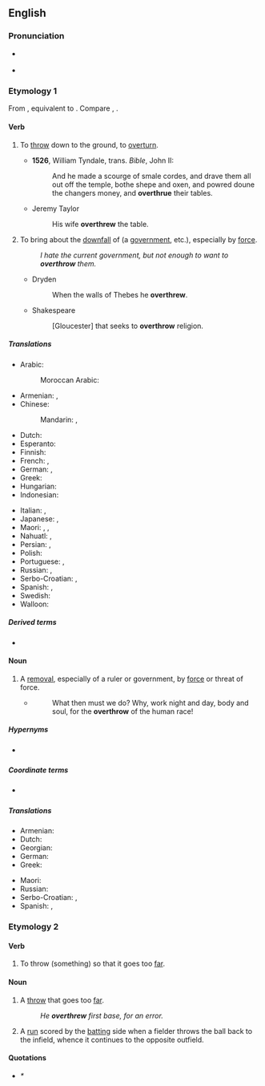 ==English==

===Pronunciation===
* {{a|US}} {{IPA|/oʊ.vɚ.ˈθɹoʊ/|lang=en}}
* {{audio|en-us-overthrow.ogg|Audio (US)|lang=en}}

===Etymology 1===
From {{inh|en|enm|overthrowen}}, equivalent to {{prefix|en|over|throw}}. Compare {{cog|nl|overdraaien}}, {{cog|de|überdrehen}}.

====Verb====
{{en-verb|overthrows|overthrowing|overthrew|overthrown}}

# {{lb|en|transitive|now|_|rare}} To [[throw]] down to the ground, to [[overturn]].
#* '''1526''', William Tyndale, trans. ''Bible'', John II:
#*: And he made a scourge of smale cordes, and drave them all out off the temple, bothe shepe and oxen, and powred doune the changers money, and '''overthrue''' their tables.
#* Jeremy Taylor
#*: His wife '''overthrew''' the table.
# {{lb|en|transitive}} To bring about the [[downfall]] of (a [[government]], etc.), especially by [[force]].
#: ''I hate the current government, but not enough to want to '''overthrow''' them.''
#* Dryden
#*: When the walls of Thebes he '''overthrew'''.
#* Shakespeare
#*: [Gloucester] that seeks to '''overthrow''' religion.

=====Translations=====
{{trans-top|bring about downfall}}
* Arabic: {{t|ar|أَطَاحَ}}
*: Moroccan Arabic: {{t|ary|طيّح|tr=ṭayyaḥ}}
* Armenian: {{t+|hy|տապալել}}, {{t+|hy|կործանել}}
* Chinese:
*: Mandarin: {{t+|cmn|推翻|tr=tuīfān|sc=Hani}}, {{t+|cmn|打翻|tr=dǎfān|sc=Hani}}
* Dutch: {{t+|nl|omverwerpen}}
* Esperanto: {{t|eo|faligi}}
* Finnish: {{t+|fi|kaataa}}
* French: {{t+|fr|renverser}}, {{t+|fr|déposer}}
* German: {{t+|de|stürzen}}, {{t|de|umstürzen}}
* Greek: {{t+|el|ανατρέπω}}
* Hungarian: {{t+|hu|megdönt}}
* Indonesian: {{t+|id|kudeta}}
{{trans-mid}}
* Italian: {{t+|it|deporre}}, {{t+|it|rovesciare}}
* Japanese: {{t|ja|滅ぼす|tr=ほろぼす, horobosu}}, {{t+|ja|転覆|tr=てんぷくする, tenpuku-suru|alt=転覆する}}
* Maori: {{t|mi|taupoki}}, {{t|mi|whakatakahuri}}, {{t|mi|whakataupoki}}
* Nahuatl: {{t|nah|tepeua}}, {{t|nah|tequiua}}
* Persian: {{t|fa|سرنگون کردن|tr=sarnegun kardan|sc=fa-Arab}}, {{t+|fa|برانداختن|tr=barandâxtan|sc=fa-Arab}}
* Polish: {{t+|pl|obalać}}
* Portuguese: {{t+|pt|derrocar}}, {{t+|pt|derrubar}}
* Russian: {{t+|ru|сверга́ть|impf}}, {{t+|ru|све́ргнуть|pf}}
* Serbo-Croatian: {{t+|sh|svrgnuti}}, {{t+|sh|srušiti}}
* Spanish: {{t+|es|derrocar}}, {{t+|es|derribar}}
* Swedish: {{t+|sv|störta}}
* Walloon: {{t+|wa|stårer}}
{{trans-bottom}}

=====Derived terms=====
* {{l|en|overthrowal}}

====Noun====
{{en-noun}}

# A [[removal]], especially of a ruler or government, by [[force]] or threat of force.
#* {{RQ:Orwell Animal Farm|1}}
#*: What then must we do? Why, work night and day, body and soul, for the '''overthrow''' of the human race!

=====Hypernyms=====
* {{sense|removal by force}} {{l|en|downfall}}

=====Coordinate terms=====
* {{sense|removal by force}} {{l|en|collapse}}

=====Translations=====
{{trans-top|removal by force or threat of force}}
* Armenian: {{t+|hy|տապալում}}
* Dutch: {{t+check|nl|ondergang|m}}
* Georgian: {{t|ka|გადატრიალება}}
* German: {{t+|de|Umsturz|m}}
* Greek: {{t+|el|ανατροπή|f}}
{{trans-mid}}
* Maori: {{t|mi|whakatakahurihanga}}
* Russian: {{t+|ru|сверже́ние|n}}
* Serbo-Croatian: {{t|sh|svrgnuće}}, {{t+|sh|prevrat}}
* Spanish: {{t+|es|derrocamiento|m}}, {{t+|es|deposición|f}}
{{trans-bottom}}

===Etymology 2===
{{prefix|over|throw|lang=en}}

====Verb====
{{en-verb|overthrows|overthrowing|overthrew|overthrown}}

# {{lb|en|transitive|intransitive}} To throw (something) so that it goes too [[far]].

====Noun====
{{en-noun}}

# {{lb|en|sports}} A [[throw]] that goes too [[far]].
#: ''He '''overthrew''' first base, for an error.''
# {{lb|en|cricket}} A [[run]] scored by the [[batting]] side when a fielder throws the ball back to the infield, whence it continues to the opposite outfield.

====Quotations====
* ''* {{seeCites}}''